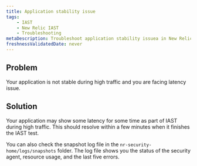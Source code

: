 ```yaml
---
title: Application stability issue
tags:
    - IAST
    - New Relic IAST
    - Troubleshooting
metaDescription: Troubleshoot application stability issuea in New Relic platform.
freshnessValidatedDate: never
---
```


## Problem

Your application is not stable during high traffic and you are facing latency issue.

## Solution

Your application may show some latency for some time as part of IAST during high traffic. This should resolve within a few minutes when it finishes the IAST test.

You can also check the snapshot log file in the `nr-security-home/logs/snapshots` folder. The log file shows you the status of the security agent, resource usage, and the last five errors.